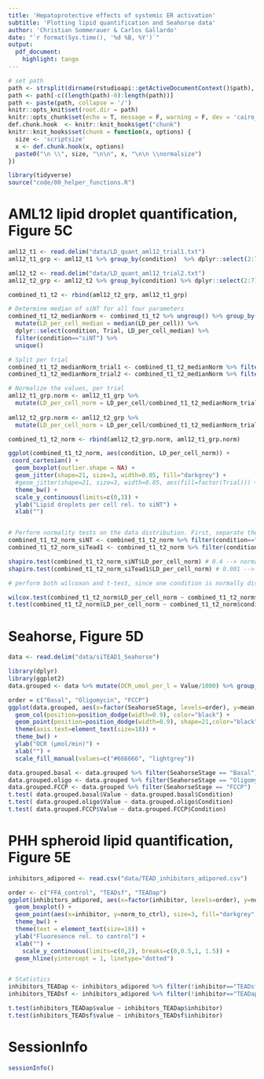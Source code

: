 ```yaml
---
title: 'Hepatoprotective effects of systemic ER activation'
subtitle: 'Plotting lipid quantification and Seahorse data'
author: 'Christian Sommerauer & Carlos Gallardo'
date: "`r format(Sys.time(), '%d %B, %Y')`"
output:
  pdf_document:
    highlight: tango
---
```


```r
# set path
path <- strsplit(dirname(rstudioapi::getActiveDocumentContext()$path), '/')[[1]]
path <- path[-c((length(path)-0):length(path))]
path <- paste(path, collapse = '/')
knitr::opts_knit$set(root.dir = path)
knitr::opts_chunk$set(echo = T, message = F, warning = F, dev = 'cairo_pdf')
def.chunk.hook  <- knitr::knit_hooks$get("chunk")
knitr::knit_hooks$set(chunk = function(x, options) {
  size <- 'scriptsize'
  x <- def.chunk.hook(x, options)
  paste0("\n \\", size, "\n\n", x, "\n\n \\normalsize")
})

```

```r
library(tidyverse)
source("code/00_helper_functions.R")

```


# AML12 lipid droplet quantification, Figure 5C

```r
aml12_t1 <- read.delim("data/LD_quant_aml12_trial1.txt")
aml12_t1_grp <- aml12_t1 %>% group_by(condition)  %>% dplyr::select(2:7) %>% mutate(Trial = "Trial1")

aml12_t2 <- read.delim("data/LD_quant_aml12_trial2.txt")
aml12_t2_grp <- aml12_t2 %>% group_by(condition) %>% dplyr::select(2:7)%>% mutate(Trial = "Trial2") 

combined_t1_t2 <- rbind(aml12_t2_grp, aml12_t1_grp)

# Determine median of siNT for all four parameters
combined_t1_t2_medianNorm <- combined_t1_t2 %>% ungroup() %>% group_by(Trial, condition) %>% 
  mutate(LD_per_cell_median = median(LD_per_cell)) %>% 
  dplyr::select(condition, Trial, LD_per_cell_median) %>% 
  filter(condition=="siNT") %>% 
  unique()

# Split per trial
combined_t1_t2_medianNorm_trial1 <- combined_t1_t2_medianNorm %>% filter(Trial=="Trial1")
combined_t1_t2_medianNorm_trial2 <- combined_t1_t2_medianNorm %>% filter(Trial=="Trial2")

# Normalize the values, per trial
aml12_t1_grp.norm <- aml12_t1_grp %>% 
  mutate(LD_per_cell_norm = LD_per_cell/combined_t1_t2_medianNorm_trial1$LD_per_cell_median)
  
aml12_t2_grp.norm <- aml12_t2_grp %>% 
  mutate(LD_per_cell_norm = LD_per_cell/combined_t1_t2_medianNorm_trial2$LD_per_cell_median)

combined_t1_t2_norm <- rbind(aml12_t2_grp.norm, aml12_t1_grp.norm)

ggplot(combined_t1_t2_norm, aes(condition, LD_per_cell_norm)) +
 coord_cartesian() +
  geom_boxplot(outlier.shape = NA) +
  geom_jitter(shape=21, size=3, width=0.05, fill="darkgrey") +
  #geom_jitter(shape=21, size=3, width=0.05, aes(fill=factor(Trial))) +
  theme_bw() +
  scale_y_continuous(limits=c(0,3)) +
  ylab("Lipid droplets per cell rel. to siNT") +
  xlab("")


# Perform normality tests on the data distribution. First, separate the two conditions
combined_t1_t2_norm_siNT <- combined_t1_t2_norm %>% filter(condition=="siNT")
combined_t1_t2_norm_siTead1 <- combined_t1_t2_norm %>% filter(condition=="siTead1")

shapiro.test(combined_t1_t2_norm_siNT$LD_per_cell_norm) # 0.4 --> normal
shapiro.test(combined_t1_t2_norm_siTead1$LD_per_cell_norm) # 0.001 --> not normal 

# perform both wilcoxon and t-test, since one condition is normally distributed and one is not.

wilcox.test(combined_t1_t2_norm$LD_per_cell_norm ~ combined_t1_t2_norm$condition) # p = 0.000258
t.test(combined_t1_t2_norm$LD_per_cell_norm ~ combined_t1_t2_norm$condition) # p = 0.000399
```


# Seahorse, Figure 5D

```r

data <- read.delim("data/siTEAD1_Seahorse")

library(dplyr)
library(ggplot2)
data.grouped <- data %>% mutate(OCR_umol_per_l = Value/1000) %>% group_by(Condition, SeahorseStage) %>%  mutate(mean=mean(OCR_umol_per_l))

order = c("Basal", "Oligomycin", "FCCP")
ggplot(data.grouped, aes(x=factor(SeahorseStage, levels=order), y=mean, fill=Condition)) + 
  geom_col(position=position_dodge(width=0.9), color="black") +
  geom_point(position=position_dodge(width=0.9), shape=21,color="black",  aes(y=OCR_umol_per_l)) +
  theme(axis.text=element_text(size=18)) +
  theme_bw() +
  ylab("OCR (µmol/min)") +
  xlab("") +
  scale_fill_manual(values=c("#666666", "lightgrey"))

data.grouped.basal <- data.grouped %>% filter(SeahorseStage == "Basal")
data.grouped.oligo <- data.grouped %>% filter(SeahorseStage == "Oligomycin")
data.grouped.FCCP <- data.grouped %>% filter(SeahorseStage == "FCCP")
t.test( data.grouped.basal$Value ~ data.grouped.basal$Condition)
t.test( data.grouped.oligo$Value ~ data.grouped.oligo$Condition)
t.test( data.grouped.FCCP$Value ~ data.grouped.FCCP$Condition) 

```


# PHH spheroid lipid quantification, Figure 5E

```r
inhibitors_adipored <- read.csv("data/TEAD_inhibitors_adipored.csv")

order <- c("FFA_control", "TEADsf", "TEADap")
ggplot(inhibitors_adipored, aes(x=factor(inhibitor, levels=order), y=norm_to_ctrl)) +
  geom_boxplot() +
  geom_point(aes(x=inhibitor, y=norm_to_ctrl), size=3, fill="darkgrey", shape=21) +
  theme_bw() +
  theme(text = element_text(size=18)) +
  ylab("Fluoresence rel. to control") +
  xlab("") +
    scale_y_continuous(limits=c(0,2), breaks=c(0,0.5,1, 1.5)) +
  geom_hline(yintercept = 1, linetype="dotted")


# Statistics
inhibitors_TEADap <- inhibitors_adipored %>% filter(!inhibitor=="TEADsf")
inhibitors_TEADsf <- inhibitors_adipored %>% filter(!inhibitor=="TEADap")

t.test(inhibitors_TEADap$value ~ inhibitors_TEADap$inhibitor)
t.test(inhibitors_TEADsf$value ~ inhibitors_TEADsf$inhibitor)

```


# SessionInfo

```r
sessionInfo()

```
